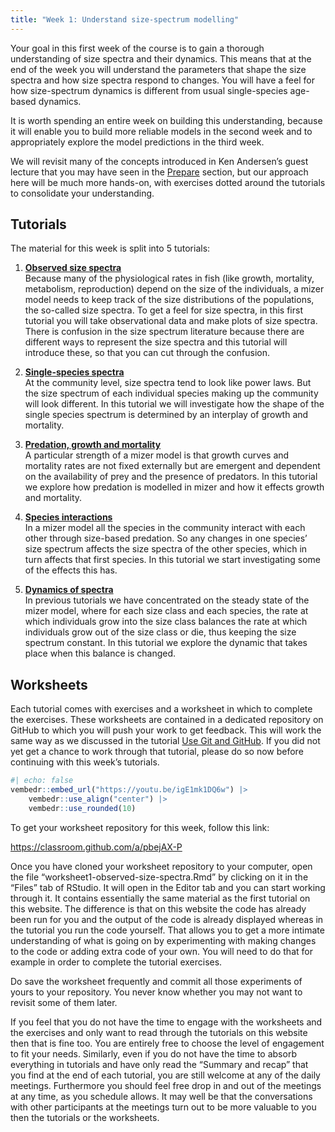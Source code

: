 ```yaml
---
title: "Week 1: Understand size-spectrum modelling"
---
```


Your goal in this first week of the course is to gain a thorough understanding of size spectra and their dynamics. This means that at the end of the week you will understand the parameters that shape the size spectra and how size spectra respond to changes. You will have a feel for how size-spectrum dynamics is different from usual single-species age-based dynamics.

It is worth spending an entire week on building this understanding, because it will enable you to build more reliable models in the second week and to appropriately explore the model predictions in the third week.

We will revisit many of the concepts introduced in Ken Andersen's guest lecture that you may have seen in the [Prepare](../prepare/index.qmd) section, but our approach here will be much more hands-on, with exercises dotted around the tutorials to consolidate your understanding.


## Tutorials

The material for this week is split into 5 tutorials:

1.  [**Observed size spectra**](observed-size-spectra.qmd)\
    Because many of the physiological rates in fish (like growth, mortality, metabolism, reproduction) depend on the size of the individuals, a mizer model needs to keep track of the size distributions of the populations, the so-called size spectra. To get a feel for size spectra, in this first tutorial you will take observational data and make plots of size spectra. There is confusion in the size spectrum literature because there are different ways to represent the size spectra and this tutorial will introduce these, so that you can cut through the confusion.

2.  [**Single-species spectra**](single-species-spectra.qmd)\
    At the community level, size spectra tend to look like power laws. But the size spectrum of each individual species making up the community will look different. In this tutorial we will investigate how the shape of the single species spectrum is determined by an interplay of growth and mortality.

3.  [**Predation, growth and mortality**](predation-growth-and-mortality.qmd)\
    A particular strength of a mizer model is that growth curves and mortality rates are not fixed externally but are emergent and dependent on the availability of prey and the presence of predators. In this tutorial we explore how predation is modelled in mizer and how it effects growth and mortality.

4.  [**Species interactions**](species-interactions.qmd)\
    In a mizer model all the species in the community interact with each other through size-based predation. So any changes in one species' size spectrum affects the size spectra of the other species, which in turn affects that first species. In this tutorial we start investigating some of the effects this has.

5.  [**Dynamics of spectra**](dynamics-of-spectra.qmd)\
    In previous tutorials we have concentrated on the steady state of the mizer model, where for each size class and each species, the rate at which individuals grow into the size class balances the rate at which individuals grow out of the size class or die, thus keeping the size spectrum constant. In this tutorial we explore the dynamic that takes place when this balance is changed.

## Worksheets

Each tutorial comes with exercises and a worksheet in which to complete the exercises. These worksheets are contained in a dedicated repository on GitHub to which you will push your work to get feedback. This will work the same way as we discussed in the tutorial [Use Git and GitHub](../prepare/use-git-and-github.qmd). If you did not yet get a chance to work through that tutorial, please do so now before continuing with this week's tutorials.

```r
#| echo: false
vembedr::embed_url("https://youtu.be/igE1mk1DQ6w") |>
    vembedr::use_align("center") |>
    vembedr::use_rounded(10)
```

To get your worksheet repository for this week, follow this link:

<https://classroom.github.com/a/pbejAX-P>

Once you have cloned your worksheet repository to your computer, open the file "worksheet1-observed-size-spectra.Rmd" by clicking on it in the "Files" tab of RStudio. It will open in the Editor tab and you can start working through it. It contains essentially the same material as the first tutorial on this website. The difference is that on this website the code has already been run for you and the output of the code is already displayed whereas in the tutorial you run the code yourself. That allows you to get a more intimate understanding of what is going on by experimenting with making changes to the code or adding extra code of your own. You will need to do that for example in order to complete the tutorial exercises.

Do save the worksheet frequently and commit all those experiments of yours to your repository. You never know whether you may not want to revisit some of them later.

If you feel that you do not have the time to engage with the worksheets and the exercises and only want to read through the tutorials on this website then that is fine too. You are entirely free to choose the level of engagement to fit your needs. Similarly, even if you do not have the time to absorb everything in tutorials and have only read the "Summary and recap" that you find at the end of each tutorial, you are still welcome at any of the daily meetings. Furthermore you should feel free drop in and out of the meetings at any time, as you schedule allows. It may well be that the conversations with other participants at the meetings turn out to be more valuable to you then the tutorials or the worksheets.
